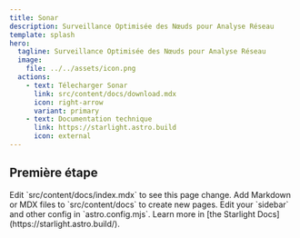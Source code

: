 ```yaml
---
title: Sonar
description: Surveillance Optimisée des Nœuds pour Analyse Réseau
template: splash
hero:
  tagline: Surveillance Optimisée des Nœuds pour Analyse Réseau
  image:
    file: ../../assets/icon.png
  actions:
    - text: Télecharger Sonar
      link: src/content/docs/download.mdx
      icon: right-arrow
      variant: primary
    - text: Documentation technique
      link: https://starlight.astro.build
      icon: external
---
```



## Première étape

<CardGrid stagger>
	<Card title="Installation" icon="pencil">
		Edit `src/content/docs/index.mdx` to see this page change.
	</Card>
	<Card title="Utilisation" icon="add-document">
		Add Markdown or MDX files to `src/content/docs` to create new pages.
	</Card>
	<Card title="Ouvrir un ticket" icon="setting">
		Edit your `sidebar` and other config in `astro.config.mjs`.
	</Card>
	<Card title="Participer au développement" icon="open-book">
		Learn more in [the Starlight Docs](https://starlight.astro.build/).
	</Card>
</CardGrid>
